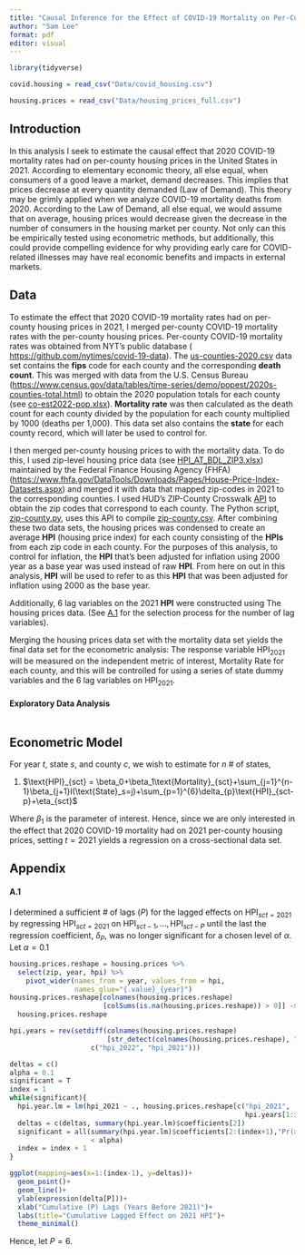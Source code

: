 ---
title: "Causal Inference for the Effect of COVID-19 Mortality on Per-County Housing Prices"
author: "Sam Lee"
format: pdf
editor: visual
---

```{r setup, include=FALSE}
library(tidyverse)

covid.housing = read_csv("Data/covid_housing.csv")

housing.prices = read_csv("Data/housing_prices_full.csv")
```

## Introduction

In this analysis I seek to estimate the causal effect that 2020 COVID-19 mortality rates had on per-county housing prices in the United States in 2021. According to elementary economic theory, all else equal, when consumers of a good leave a market, demand decreases. This implies that prices decrease at every quantity demanded (Law of Demand). This theory may be grimly applied when we analyze COVID-19 mortality deaths from 2020. According to the Law of Demand, all else equal, we would assume that on average, housing prices would decrease given the decrease in the number of consumers in the housing market per county. Not only can this be empirically tested using econometric methods, but additionally, this could provide compelling evidence for why providing early care for COVID-related illnesses may have real economic benefits and impacts in external markets.

## Data

To estimate the effect that 2020 COVID-19 mortality rates had on per-county housing prices in 2021, I merged per-county COVID-19 mortality rates with the per-county housing prices. Per-county COVID-19 mortality rates was obtained from NYT's public database ( [https://github.com/nytimes/covid-19-data](https://github.com/nytimes/covid-19-data)). The [us-counties-2020.csv](https://github.com/SamLeeBYU/CovidMortality/blob/main/Data/us-counties-2020.csv) data set contains the **fips** code for each county and the corresponding **death count**. This was merged with data from the U.S. Census Bureau ([https://www.census.gov/data/tables/time-series/demo/popest/2020s-counties-total.html](https://www.census.gov/data/tables/time-series/demo/popest/2020s-counties-total.html)) to obtain the 2020 population totals for each county (see [co-est2022-pop.xlsx](https://github.com/SamLeeBYU/CovidMortality/blob/main/Data/co-est2022-pop.xlsx)). **Mortality rate** was then calculated as the death count for each county divided by the population for each county multiplied by 1000 (deaths per 1,000). This data set also contains the **state** for each county record, which will later be used to control for.

I then merged per-county housing prices to with the mortality data. To do this, I used zip-level housing price data (see [HPI_AT_BDL_ZIP3.xlsx](https://github.com/SamLeeBYU/CovidMortality/blob/main/Data/HPI_AT_BDL_ZIP3.xlsx)) maintained by the Federal Finance Housing Agency (FHFA) ([https://www.fhfa.gov/DataTools/Downloads/Pages/House-Price-Index-Datasets.aspx](https://www.fhfa.gov/DataTools/Downloads/Pages/House-Price-Index-Datasets.aspx)) and merged it with data that mapped zip-codes in 2021 to the corresponding counties. I used HUD's ZIP-County Crosswalk [API](https://www.huduser.gov/portal/dataset/uspszip-api.html) to obtain the zip codes that correspond to each county. The Python script, [zip-county.py](https://github.com/SamLeeBYU/CovidMortality/blob/main/Scripts/zip-county.py), uses this API to compile [zip-county.csv](https://github.com/SamLeeBYU/CovidMortality/blob/main/Data/zip-county.csv). After combining these two data sets, the housing prices was condensed to create an average **HPI** (housing price index) for each county consisting of the **HPIs** from each zip code in each county. For the purposes of this analysis, to control for inflation, the **HPI** that's been adjusted for inflation using 2000 year as a base year was used instead of raw **HPI**. From here on out in this analysis, **HPI** will be used to refer to as this **HPI** that was been adjusted for inflation using 2000 as the base year.

Additionally, $6$ lag variables on the 2021 **HPI** were constructed using The housing prices data. (See [A.1](#a1) for the selection process for the number of lag variables).   

Merging the housing prices data set with the mortality data set yields the final data set for the econometric analysis: The response variable $\text{HPI}_{2021}$ will be measured on the independent metric of interest, $\text{Mortality Rate}$ for each county, and this will be controlled for using a series of state dummy variables and the $6$ lag variables on $\text{HPI}_{2021}$.

#### Exploratory Data Analysis

```{r echo=F}

```

## Econometric Model

For year $t$, state $s$, and county $c$, we wish to estimate for $n$ # of states,

(1) $\text{HPI}_{sct} = \beta_0+\beta_1\text{Mortality}_{sct}+\sum_{j=1}^{n-1}\beta_{j+1}I(\text{State}_s=j)+\sum_{p=1}^{6}\delta_{p}\text{HPI}_{sct-p}+\eta_{sct}$

Where $\beta_1$ is the parameter of interest. Hence, since we are only interested in the effect that 2020 COVID-19 mortality had on 2021 per-county housing prices, setting $t=2021$ yields a regression on a cross-sectional data set.

## Appendix

#### A.1 {#a1}

I determined a sufficient # of lags ($P$) for the lagged effects on $\text{HPI}_{sct=2021}$ by regressing $\text{HPI}_{sct=2021}$ on $\text{HPI}_{sct-1},...,\text{HPI}_{sct-P}$ until the last the regression coefficient, $\delta_{P}$, was no longer significant for a chosen level of $\alpha$. Let $\alpha=0.1$

```{r echo=F}
housing.prices.reshape = housing.prices %>% 
  select(zip, year, hpi) %>%
    pivot_wider(names_from = year, values_from = hpi, 
                names_glue="{.value}_{year}")
housing.prices.reshape[colnames(housing.prices.reshape)
                       [colSums(is.na(housing.prices.reshape)) > 0]] ->
  housing.prices.reshape

hpi.years = rev(setdiff(colnames(housing.prices.reshape)
                        [str_detect(colnames(housing.prices.reshape), "hpi")],
                    c("hpi_2022", "hpi_2021")))

deltas = c()
alpha = 0.1
significant = T
index = 1
while(significant){
  hpi.year.lm = lm(hpi_2021 ~ ., housing.prices.reshape[c("hpi_2021",
                                                          hpi.years[1:index])])
  deltas = c(deltas, summary(hpi.year.lm)$coefficients[2])
  significant = all(summary(hpi.year.lm)$coefficients[2:(index+1),"Pr(>|t|)"] 
                    < alpha)
  index = index + 1
}

ggplot(mapping=aes(x=1:(index-1), y=deltas))+
  geom_point()+
  geom_line()+
  ylab(expression(delta[P]))+
  xlab("Cumulative (P) Lags (Years Before 2021)")+
  labs(title="Cumulative Lagged Effect on 2021 HPI")+
  theme_minimal()
```

Hence, let $P=6$.